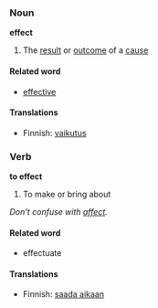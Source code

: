 ===Noun===
'''effect'''
#The [[result]] or [[outcome]] of a [[cause]]

====Related word====

*[[effective]]

====Translations====

*Finnish: [[vaikutus]]

===Verb===
'''to effect'''
#To make or bring about

''Don't confuse with [[affect]].''

====Related word====

*effectuate

====Translations====

*Finnish: [[saada aikaan]]
